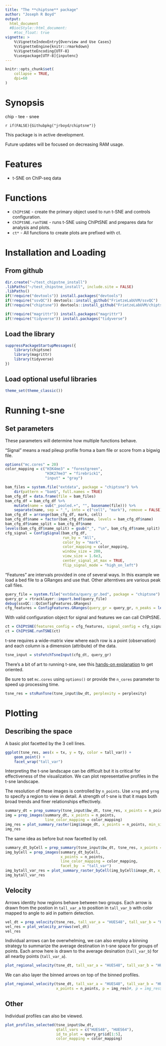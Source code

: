 ```yaml
---
title: "The **chiptsne** package"
author: "Joseph R Boyd"
output:
  html_document
  #BiocStyle::html_document:
    #toc_float: true
vignette: >
    %\VignetteIndexEntry{Overview and Use Cases}
    %\VignetteEngine{knitr::rmarkdown}
    %\VignetteEncoding{UTF-8}
    %\usepackage[UTF-8]{inputenc}
---
```


<style type = "text/css"> em { font-weight: bold; } </style>

```r
knitr::opts_chunk$set(
    collapse = TRUE,
    dpi=60
)
```

# Synopsis
chip - tee - snee

`r if(FALSE){Githubpkg("jrboyd/chiptsne")}`

This package is in active development.  

Future updates will be focused on decreasing RAM usage.

# Features

* t-SNE on ChIP-seq data

# Functions

* `ChIPtSNE` - create the primary object used to run t-SNE and controls configuration.
* `ChIPtSNE.runTSNE` - runs t-SNE using ChIPtSNE and prepares data for analysis and plots.
* `ct*` - All functions to create plots are prefixed with ct.

# Installation and Loading

## From github

```r
dir.create("~/test_chipstne_install")
.libPaths("~/test_chipstne_install", include.site = FALSE)
.libPaths()
if(!require("devtools")) install.packages("devtools")
if(!require("ssvQC")) devtools::install_github("FrietzeLabUVM/ssvQC")
if(!require("chiptsne")) devtools::install_github("FrietzeLabUVM/chiptsne")

if(!require("magrittr")) install.packages("magrittr")
if(!require("tidyverse")) install.packages("tidyverse")
```

## Load the library
```r
suppressPackageStartupMessages({
    library(chiptsne)
    library(magrittr)
    library(tidyverse)    
})
```

## Load optional useful libraries
```r
theme_set(theme_classic())
```

# Running t-sne

## Set parameters

These parameters will determine how multiple functions behave.

"Signal" means a read pileup profile froma a bam file or score from a bigwig file.

```r
options("mc.cores" = 20)
color_mapping = c("H3K4me3" = "forestgreen",
                  "H3K27me3" = "firebrick1",
                  "input" = "gray")

bam_files = system.file("extdata", package = "chiptsne") %>%
    dir(pattern = "bam$", full.names = TRUE)
bam_cfg_df = data.frame(file = bam_files)
bam_cfg_df = bam_cfg_df %>% 
    mutate(name = sub("_pooled.+", "", basename(file))) %>%
    separate(name, sep = "_", into = c("cell", "mark"), remove = FALSE)
bam_cfg_df = arrange(bam_cfg_df, mark, cell)
bam_cfg_df$name = factor(bam_cfg_df$name, levels = bam_cfg_df$name)
bam_cfg_df$name_split = bam_cfg_df$name
levels(bam_cfg_df$name_split) = gsub("_", "\n", bam_cfg_df$name_split)
cfg_signal = ConfigSignal(bam_cfg_df, 
                          run_by = "All", 
                          color_by = "mark", 
                          color_mapping = color_mapping, 
                          window_size = 200, 
                          view_size = 1.6e3, 
                          center_signal_at_max = TRUE, 
                          flip_signal_mode = "high_on_left")
```

"Features" are intervals provided in one of several ways. In this example we load a bed file to a GRanges and use that.  Other alterntives are various peak call files.

```r
query_file = system.file("extdata/query_gr.bed", package = "chiptsne") 
query_gr = rtracklayer::import.bed(query_file)
debug(ssvQC:::QcConfigFeatures.GRanges)
cfg_features = ConfigFeatures.GRanges(query_gr = query_gr, n_peaks = length(query_gr))
```

With valid configuration object for signal and features we can call ChIPtSNE.

```r
ct = ChIPtSNE(features_config = cfg_features, signal_config = cfg_signal)
ct = ChIPtSNE.runTSNE(ct)
```

t-sne requires a wide-matrix view where each row is a point (observation) and 
each column is a dimension (attribute) of the data.

```r
tsne_input = stsFetchTsneInput(cfg_dt, query_gr)
```

There's a bit of art to running t-sne, see this 
[hands-on explanation](https://distill.pub/2016/misread-tsne/) to get oriented.

Be sure to set `mc.cores` using `options()` or provide the `n_cores` 
parameter to speed up processing time.

```r
tsne_res = stsRunTsne(tsne_input$bw_dt, perplexity = perplexity)
```

# Plotting

## Describing the space

A basic plot facetted by the 3 cell lines.

```r
ggplot(tsne_res, aes(x = tx, y = ty, color = tall_var)) + 
    geom_point() +
    facet_wrap("tall_var")

```

Interpreting the t-sne landscape can be difficult but it is critical for
effectiveness of the visualization.  We can plot representative profiles in
the t-sne landscape.  

The resolution of these images is controlled by `n_points`.  Use `xrng` and
`yrng` to specify a region to view in detail.  A strength of t-sne is that
it maps both broad trends and finer relationships effectively.

```r
summary_dt = prep_summary(tsne_input$bw_dt, tsne_res, x_points = n_points)
img = prep_images(summary_dt, x_points = n_points,
                  line_color_mapping = color_mapping)
img_res = plot_summary_raster(img$image_dt, x_points = n_points, min_size = 0)
img_res
```

The same idea as before but now facetted by cell.

```r
summary_dt_byCell = prep_summary(tsne_input$bw_dt, tsne_res, x_points = n_points, facet_by = "tall_var")
img_byCell = prep_images(summary_dt_byCell, 
                         x_points = n_points,
                         line_color_mapping = color_mapping, 
                         facet_by  = "tall_var")
img_bytall_var_res = plot_summary_raster_byCell(img_byCell$image_dt, x_points = n_points)
img_bytall_var_res
```

## Velocity

Arrows identity how regions behave between two groups.  Each arrow is drawn 
from the postion in `tall_var_a` to position in `tall_var_b` with color mapped to 
angle to aid in pattern detection.

```r
vel_dt = prep_velocity(tsne_res, tall_var_a = "HUES48", tall_var_b = "HUES64")
vel_res = plot_velocity_arrows(vel_dt)
vel_res
```

Individual arrows can be overwhelming, we can also employ a binning strategy
to summarize the average destination in t-sne space for groups of points.
Each arrow here is drawn to the average desination (`tall_var_b`) for all nearby 
points (`tall_var_a`).

```r
plot_regional_velocity(tsne_dt, tall_var_a = "HUES48", tall_var_b = "HUES64", x_points = n_points)
```

We can also layer the binned arrows on top of the binned profiles.

```r
plot_regional_velocity(tsne_dt, tall_var_a = "HUES48", tall_var_b = "HUES64", 
                       x_points = n_points, p = img_res)#, p = img_res$plot)
```

## Other

Individual profiles can also be viewed.

```r
plot_profiles_selected(tsne_input$bw_dt, 
                       qtall_vars = c("HUES48", "HUES64"), 
                       id_to_plot = query_gr$id[1:5], 
                       color_mapping = color_mapping)
```


